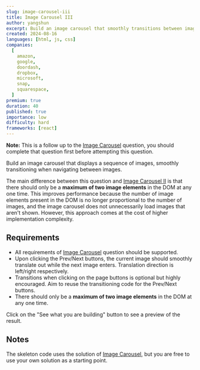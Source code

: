 ```yaml
---
slug: image-carousel-iii
title: Image Carousel III
author: yangshun
excerpt: Build an image carousel that smoothly transitions between images that has a minimal DOM footprint
created: 2024-08-16
languages: [html, js, css]
companies:
  [
    amazon,
    google,
    doordash,
    dropbox,
    microsoft,
    snap,
    squarespace,
  ]
premium: true
duration: 40
published: true
importance: low
difficulty: hard
frameworks: [react]
---
```


**Note:** This is a follow up to the [Image Carousel](/questions/user-interface/image-carousel) question, you should complete that question first before attempting this question.

Build an image carousel that displays a sequence of images, smoothly transitioning when navigating between images.

The main difference between this question and [Image Carousel II](/questions/user-interface/image-carousel-ii) is that there should only be a **maximum of two image elements** in the DOM at any one time. This improves performance because the number of image elements present in the DOM is no longer proportional to the number of images, and the image carousel does not unnecessarily load images that aren't shown. However, this approach comes at the cost of higher implementation complexity.

## Requirements

- All requirements of [Image Carousel](/questions/user-interface/image-carousel) question should be supported.
- Upon clicking the Prev/Next buttons, the current image should smoothly translate out while the next image enters. Translation direction is left/right respectively.
- Transitions when clicking on the page buttons is optional but highly encouraged. Aim to reuse the transitioning code for the Prev/Next buttons.
- There should only be a **maximum of two image elements** in the DOM at any one time.

Click on the "See what you are building" button to see a preview of the result.

## Notes

The skeleton code uses the solution of [Image Carousel](/questions/user-interface/image-carousel), but you are free to use your own solution as a starting point.
